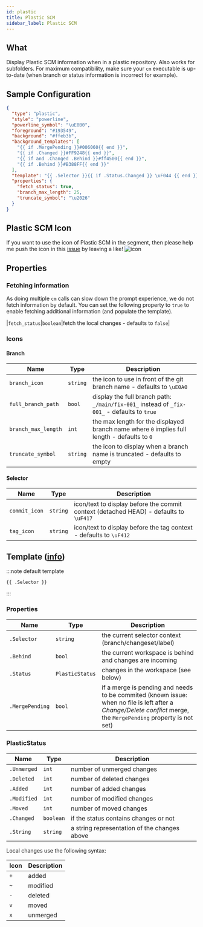 ```yaml
---
id: plastic
title: Plastic SCM
sidebar_label: Plastic SCM
---
```


## What

Display Plastic SCM information when in a plastic repository. Also works for subfolders.
For maximum compatibility, make sure your `cm` executable is up-to-date
(when branch or status information is incorrect for example).

## Sample Configuration

```json
{
  "type": "plastic",
  "style": "powerline",
  "powerline_symbol": "\uE0B0",
  "foreground": "#193549",
  "background": "#ffeb3b",
  "background_templates": [
    "{{ if .MergePending }}#006060{{ end }}",
    "{{ if .Changed }}#FF9248{{ end }}",
    "{{ if and .Changed .Behind }}#ff4500{{ end }}",
    "{{ if .Behind }}#B388FF{{ end }}"
  ],
  "template": "{{ .Selector }}{{ if .Status.Changed }} \uF044 {{ end }}{{ .Status.String }}",
  "properties": {
    "fetch_status": true,
    "branch_max_length": 25,
    "truncate_symbol": "\u2026"
  }
}
```

## Plastic SCM Icon

If you want to use the icon of Plastic SCM in the segment, then please help me push the icon in this [issue][fa-issue]
by leaving a like!
![icon](https://www.plasticscm.com/images/icon-logo-plasticscm.svg)

## Properties

### Fetching information

As doing multiple `cm` calls can slow down the prompt experience, we do not fetch information by default.
You can set the following property to `true` to enable fetching additional information (and populate the template).

|`fetch_status`|`boolean`|fetch the local changes - defaults to `false`|

### Icons

#### Branch

| Name                | Type     | Description                                                                                  |
| ------------------- | -------- | -------------------------------------------------------------------------------------------- |
| `branch_icon`       | `string` | the icon to use in front of the git branch name - defaults to `\uE0A0 `                      |
| `full_branch_path`  | `bool`   | display the full branch path: `_/main/fix-001_` instead of `_fix-001_` - defaults to `true`  |
| `branch_max_length` | `int`    | the max length for the displayed branch name where `0` implies full length - defaults to `0` |
| `truncate_symbol`   | `string` | the icon to display when a branch name is truncated - defaults to empty                      |

#### Selector

| Name          | Type     | Description                                                                           |
| ------------- | -------- | ------------------------------------------------------------------------------------- |
| `commit_icon` | `string` | icon/text to display before the commit context (detached HEAD) - defaults to `\uF417` |
| `tag_icon`    | `string` | icon/text to display before the tag context - defaults to `\uF412`                    |

## Template ([info][templates])

:::note default template

```template
{{ .Selector }}
```

:::

### Properties

| Name            | Type            | Description                                                                                                                                                       |
| --------------- | --------------- | ----------------------------------------------------------------------------------------------------------------------------------------------------------------- |
| `.Selector`     | `string`        | the current selector context (branch/changeset/label)                                                                                                             |
| `.Behind`       | `bool`          | the current workspace is behind and changes are incoming                                                                                                          |
| `.Status`       | `PlasticStatus` | changes in the workspace (see below)                                                                                                                              |
| `.MergePending` | `bool`          | if a merge is pending and needs to be commited (known issue: when no file is left after a _Change/Delete conflict_ merge, the `MergePending` property is not set) |

### PlasticStatus

| Name        | Type      | Description                                  |
| ----------- | --------- | -------------------------------------------- |
| `.Unmerged` | `int`     | number of unmerged changes                   |
| `.Deleted`  | `int`     | number of deleted changes                    |
| `.Added`    | `int`     | number of added changes                      |
| `.Modified` | `int`     | number of modified changes                   |
| `.Moved`    | `int`     | number of moved changes                      |
| `.Changed`  | `boolean` | if the status contains changes or not        |
| `.String`   | `string`  | a string representation of the changes above |

Local changes use the following syntax:

| Icon | Description |
| ---- | ----------- |
| `+`  | added       |
| `~`  | modified    |
| `-`  | deleted     |
| `v`  | moved       |
| `x`  | unmerged    |

[templates]: /docs/configuration/templates
[fa-issue]: https://github.com/FortAwesome/Font-Awesome/issues/18504
